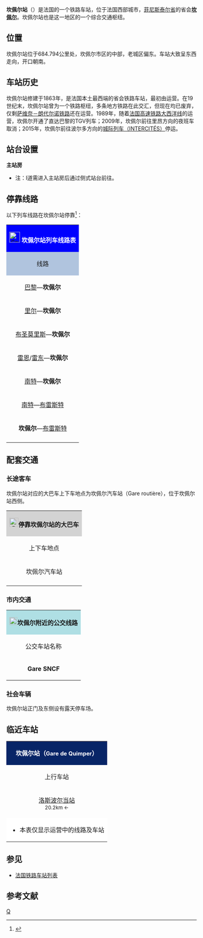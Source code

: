 {{Infobox station
|symbol_right=[[File:_Sncf-logo.svg|32x32px]]
|name=坎佩尔
|native_name=Gare de Quimper
|native_name_lang=fr
|image=Gare de Quimper-2015.jpg
|caption=中文站名主站房
|borough={{FRA}}[[菲尼斯泰尔省|菲尼斯泰尔省]][[坎佩尔|坎佩尔]]
|address=Place Louis Armand, 29000 QUIMPER
|coordinates={{coord|47|59|41|N|4|05|32|W|display=inline,title|scale:10000}}
|elevation=6
|architect={{link-fr|菲迪亚斯·韦斯捷|Phidias Vestier}}
|owned= [[File:_Sncf-logo.svg|32x32px]]
|opened=1863年9月8日
|closed=
|status=使用中
|operator= [[File:_Sncf-logo.svg|32x32px]]
|lines={{link-fr|萨维奈－朗代尔诺铁路|Ligne de Savenay à Landerneau}}<br>{{link-fr|坎佩尔－蓬拉贝铁路|Ligne de Quimper à Pont-l'Abbé}}（已基本废弃）
|platforms=3
|tracks=5
|type=客运车站，兼办货运业务
|services=[[TGV|TGV]]·[[法国大区列车|TER]]
|passengers=1,054,026人次
|pass_year=2016年<ref>{{Cite web|url=https://ressources.data.sncf.com/explore/dataset/frequentation-gares/?sort=voyageurs_2014&q=quimper|title=Fréquentation en gares|accessdate=2018-04-07|author=SNCF|date=|language=fr|publisher=SNCF Open Data|archive-date=2018-04-07|archive-url=https://web.archive.org/web/20180407183304/https://ressources.data.sncf.com/explore/dataset/frequentation-gares/?sort=voyageurs_2014&q=quimper|dead-url=no}}</ref>
|pass_rank=a级
|other_services_collapsible=yes
|other_services={{Infobox|child=yes
|label1={{link-fr|菲尼斯泰尔省城际客运|Penn-ar-Bed (réseau)|Penn-ar-Bed}}
|data1='''31'''·'''37'''·'''38'''·'''41'''·'''42'''·'''43'''·'''45'''·'''46'''·'''51'''·'''53'''·<br>'''53B'''·'''55'''·'''56D'''·'''5601'''·'''60'''·'''62'''·'''613TAD'''
|label2=[[坎佩尔城市公共交通|Qub]]
|data2=[[坎佩尔城市公共交通|<span style="background:#00CED1"><span style="color:#FFFFFF">'''7'''</span></span>]]·[[坎佩尔城市公共交通|<span style="background:#99FF4D"><span style="color:#000000">'''8'''</span></span>]]·[[坎佩尔城市公共交通|<span style="background:#FF1491"><span style="color:#FFFFFF">'''9'''</span></span>]]·[[坎佩尔城市公共交通|<span style="background:#EE82EE"><span style="color:#000000">'''12'''</span></span>]]·[[坎佩尔城市公共交通|<span style="background:#FF8B00"><span style="color:#ffffff">'''13'''</span></span>]]
|label3=''Bus Macron''
|data3=[[弗利克斯巴士|<span style="background:#7FFF00"><span style="color:#FFFFFF">Flixbus</span></span>]]·[[Isilines|<span style="background:#ffffff"><span style="color:#FF0000">Isi</span></span><span style="background:#FF0000"><span style="color:#FFFFFF">lines</span></span>]]·[[Ouibus|<span style="background:#FF1493"><span style="color:#FFFFFF">Ouibus</span></span>]]
|label4=
|data4=
|label5=
|data5=
|label6=
|data6=
|label7=
|data7=
|label8=
|data8=
|label9=
|data9=
|label10=
|data10=
|label11=
|data11=
}}
}}
'''坎佩尔站'''（{{lang-fr|Gare de Quimper}}）是法国的一个铁路车站，位于法国西部城市，[[菲尼斯泰尔省|菲尼斯泰尔省]]的省会'''[[坎佩尔|坎佩尔]]'''。坎佩尔站也是这一地区的一个综合交通枢纽。

==位置==

坎佩尔站位于{{link-fr|萨维奈－朗代尔诺铁路|Ligne de Savenay à Landerneau}}684.794公里处，坎佩尔市区的中部，老城区偏东。车站大致呈东西走向，开口朝南。

==车站历史==

坎佩尔站修建于1863年，是法国本土最西端的省会铁路车站，最初由{{link-fr|巴黎-奥尔良铁路公司|Compagnie du chemin de fer de Paris à Orléans}}运营。在19世纪末，坎佩尔站曾为一个铁路枢纽，多条地方铁路在此交汇，但现在均已废弃，仅剩[[萨维奈－朗代尔诺铁路|萨维奈－朗代尔诺铁路]]还在运营。1989年，随着[[法国高速铁路大西洋线|法国高速铁路大西洋线]]的运营，坎佩尔开通了直达巴黎的TGV列车；2009年，坎佩尔前往里昂方向的夜班车取消；2015年，坎佩尔前往波尔多方向的[[法国城际列车|城际列车（INTERCITÉS）]]停运。

==站台设置==
{{RailStStart|北}}
{{RailStLine|||}}
{{RailStLine|E||}}
{{RailStPlatform|岛| |||}}
{{RailStLine|D||}}
{{RailStLine|C||}}
{{RailStPlatform|岛| |||}}
{{RailStLine|B|| ||| ||}}
{{RailStLine|A||}}
{{RailStPlatform|侧d||1T||}}
{{RailStLine|I||}}'''主站房'''
{{RailStEnd|南}}

* 注：I道需进入主站房后通过侧式站台前往。

== 停靠线路 ==

{{动态列表|最后更新时间：2016年6月18日。本章节内容仅供参考，不排除因施工或罢工而引发的临时性变更。欢迎修正和补充}}

以下列车线路在坎佩尔站停靠<ref>{{Cite web|url=http://www.sncf.com/fr/gare/horaires/quimper|title=坎佩尔站实时列车时刻表|accessdate=2016-06-18|author=SNCF|date=|language=法语|publisher=SNCF|archive-date=2016-06-05|archive-url=https://web.archive.org/web/20160605163944/http://www.sncf.com/fr/gare/horaires/quimper|dead-url=no}}</ref>：

{| class="wikitable mw-collapsible" 
|colspan="5" style="background:#0000FF" align="center" |[[File:Sncf-logo.svg|28x28px]] <span style="color:#FFFFFF">'''坎佩尔站列车线路表'''</span>
|-
!style="background:#B0C4DE"| 线路
!style="background:#B0C4DE"|车种
!style="background:#B0C4DE"|上一站
!style="background:#B0C4DE"|下一站
!style="background:#B0C4DE"|大致运行频率{{noteTag|name=noteA}}
|-
|[[巴黎蒙帕纳斯站|巴黎]]—'''坎佩尔'''
| rowspan="3" align="center" |'''[[TGV|TGV]]'''
|[[洛里昂站|洛里昂]]/[[洛斯波尔当站|洛斯波尔当]]
|（终点）
|每天8趟左右
|-
|[[里尔欧洲站|里尔]]—'''坎佩尔'''
|[[洛斯波尔当站|洛斯波尔当]]
|（终点）
|每周3趟左右{{noteTag|name=noteB}}
|-
|[[布圣莫里斯站|布圣莫里斯]]—'''坎佩尔'''
|[[洛里昂站|洛里昂]]
|（终点）
|{{noteTag|name=noteC}}
|-
|[[雷恩站|雷恩]]/[[雷东站|雷东]]—'''坎佩尔'''
| rowspan="4" align="center"|'''[[法国大区列车|TER]]'''
|[[洛斯波尔当站|洛斯波尔当]]
|（终点）
|每天6趟左右
|-
|[[南特站|南特]]—'''坎佩尔'''
|[[洛斯波尔当站|洛斯波尔当]]
|（终点）
|每天4趟左右
|-
|[[南特站|南特]]—[[布雷斯特站|布雷斯特]]
|[[洛里昂站|洛里昂]]
|[[沙托兰站|沙托兰]]/[[布雷斯特站|布雷斯特]]
|每周3趟左右{{noteTag|name=noteB}}
|-
|'''坎佩尔'''—[[布雷斯特站|布雷斯特]]
|（起点）
|[[沙托兰站|沙托兰]]
|每天3~6趟
|-
|colspan="5" style="background:#FFFFFF"|{{noteFoot|1=
{{noteTag|name=noteA|1=在本栏中，往返1次为"1趟"；除特别标明外，其数据仅工作日有效，周末及节假日列车数量可能会减少}}
{{noteTag|name=noteB|1=仅每周末和节假日（含寒暑假）运行}}
{{noteTag|name=noteC|1=仅每年圣诞节和冬假前后开行}}
}}
|}
==配套交通==
===长途客车===

坎佩尔站对应的大巴车上下车地点为坎佩尔汽车站（Gare routière），位于坎佩尔站西侧。

{| class="wikitable mw-collapsible" 
|colspan="3" align="center" style="background:#D3D3D3" |[[File:BSicon_BUS.svg|24x24px]]'''停靠坎佩尔站的大巴车'''
|-
!align="center" |上下车地点
!align="center" |运营单位
!align="center" |主要目的地{{noteTag|name=noteA}}
|-
| rowspan="5" align="center" |坎佩尔汽车站
|align="center" |[[弗利克斯巴士|<span style="background:#7FFF00"><span style="color:#FFFFFF">Flixbus</span></span>]]
|[[巴黎|巴黎]]、[[瓦讷|瓦讷]]、[[南特|南特]]、[[昂热|昂热]]、[[图尔|图尔]]、[[布尔日|布尔日]]、[[克莱蒙费朗|克莱蒙费朗]]、[[里昂|里昂]]、[[格勒诺布尔|格勒诺布尔]]
|-
|align="center" |[[Isilines|<span style="background:#ffffff"><span style="color:#FF0000">Isi</span></span><span style="background:#FF0000"><span style="color:#FFFFFF">lines</span></span>]]
|[[巴黎|巴黎]]、[[瓦讷|瓦讷]]、[[南特|南特]]、[[拉罗谢尔|拉罗谢尔]]、[[波尔多|波尔多]]、[[图卢兹|图卢兹]]
|-
|align="center" |[[Ouibus|<span style="background:#FF1493"><span style="color:#FFFFFF">Ouibus</span></span>]]
|[[巴黎|巴黎]]、[[瓦讷|瓦讷]]、[[雷恩|雷恩]]
|-
|align="center" |{{link-fr|菲尼斯泰尔省城际客运|Penn-ar-Bed (réseau)|Penn-ar-Bed}}<br>
|
'''31''' [[达乌拉斯|达乌拉斯]]·[[布雷斯特|布雷斯特]]<br>
'''37''' [[滨海泰勒格吕克|滨海泰勒格吕克]]·[[克罗宗|克罗宗]]·[[滨海卡马雷|滨海卡马雷]]<br>
'''38''' [[布里耶克|布里耶克]]<br>
'''41''' [[贝诺代|贝诺代]]<br>
'''42''' [[普勒旺|普勒旺]]·[[富埃南|富埃南]]<br>
'''43''' [[圣埃瓦尔泽克|圣埃瓦尔泽克]]·[[孔卡尔诺|孔卡尔诺]]<br>
'''45''' [[科赖|科赖]]·[[斯卡埃尔|斯卡埃尔]]<br>
'''46''' [[圣伊维|圣伊维]]·[[埃利昂|埃利昂]]<br>
'''51''' [[古尔利宗|古尔利宗]]·[[勒瑞克|勒瑞克]]·[[杜阿尔讷内|杜阿尔讷内]]<br>
'''53''' [[普洛加斯泰勒圣日耳曼|普洛加斯泰勒圣日耳曼]]·[[欧迪耶讷|欧迪耶讷]]<br>
'''53B''' {{link-fr|拉角|Pointe du Raz}}<br>
'''55''' [[普隆内乌尔朗韦尔讷|普隆内乌尔朗韦尔讷]]·[[普勒德赫济克|普勒德赫济克]]<br>
'''56D''' [[蓬拉贝|蓬拉贝]]<br>
'''60''' [[布拉斯帕尔|布拉斯帕尔]]·[[耶勒戈阿特|耶勒戈阿特]]·[[莫尔莱|莫尔莱]]·[[罗斯科夫|罗斯科夫]]<br>
'''62''' [[埃代尔讷|埃代尔讷]]·[[沙托兰|沙托兰]]·[[勒福新堡|勒福新堡]]·[[卡尔艾普卢盖|卡尔艾普卢盖]]<br>
'''613TAD''' （坎佩尔周边地区）（定制线路）<ref>{{Cite web|url=http://www.viaoo29.fr/plan/?rub_code=5|title=Plan du réseau|accessdate=2018-04-07|author=Penn-ar-Bed|date=|language=法语|publisher=Penn-ar-Bed|archive-date=2018-03-25|archive-url=https://web.archive.org/web/20180325134157/http://www.viaoo29.fr/plan/?rub_code=5|dead-url=no}}</ref>{{noteTag|name=noteC}}
|-
|align="center" |[[File:_Sncf-logo.svg|32x32px]]
|[[布雷斯特|布雷斯特]]<br>（''当某条铁路线施工或罢工时，SNCF可能会提供途径该线路沿途站点的大巴车''{{noteTag|name=noteB}}）
|-
|colspan="3" style="background:#FFFFFF"|{{noteFoot|1=
{{noteTag|name=noteA|1=本栏不包括可以联程中转前往的目的地}}
{{noteTag|name=noteB|1=其车票可与SNCF的同线路车票通用}}
{{noteTag|name=noteC|1=部分城际客运线路仅周一至五开行}}
}}
|}

===市内交通===

{| class="wikitable mw-collapsible" 
|colspan="3" align="center" style="background:#AFDFE4"|[[File:Bus-logo.svg|21x21px]]'''坎佩尔附近的公交线路'''
|-
!align="center" |公交车站名称
!align="center" |位置
!align="center" |停靠线路<ref>{{Cite web|url=http://www.qub.fr/fileadmin/Sites/QUB/documents/Plans/Les_plans_2014-2015/Les_plans_2015-2016/quimper-abribus-1095x1095.pdf|title=坎佩尔市区公交线路地图查询|accessdate=2016-06-18|author=QUB（坎佩尔城市公共交通公司）|date=|language=法语|publisher=|archive-date=2016-05-28|archive-url=https://web.archive.org/web/20160528055853/http://www.qub.fr/fileadmin/Sites/QUB/documents/Plans/Les_plans_2014-2015/Les_plans_2015-2016/quimper-abribus-1095x1095.pdf|dead-url=no}}</ref>
|-
|'''Gare SNCF'''
|坎佩尔站前方的道路上
|
*周一至六：
[[坎佩尔城市公共交通|<span style="background:#00CED1"><span style="color:#FFFFFF">'''7'''</span></span>]]：'''[[坎佩尔|坎佩尔]]'''-庞维列 ↔ '''[[埃尔盖加贝里克|埃尔盖加贝里克]]'''-城关 <br>
[[坎佩尔城市公共交通|<span style="background:#99FF4D"><span style="color:#000000">'''8'''</span></span>]]：'''[[坎佩尔|坎佩尔]]'''-市中心 ↔ '''[[埃尔盖加贝里克|埃尔盖加贝里克]]'''-雷斯托南 <br>
[[坎佩尔城市公共交通|<span style="background:#FF1491"><span style="color:#FFFFFF">'''9'''</span></span>]]：'''[[坎佩尔|坎佩尔]]'''-凯尔拉加蒂 ↔ '''[[坎佩尔|坎佩尔]]'''-荒地风车 <br>
[[坎佩尔城市公共交通|<span style="background:#EE82EE"><span style="color:#000000">'''12'''</span></span>]]：'''[[坎佩尔|坎佩尔]]'''-市中心 ↔ '''[[坎佩尔|坎佩尔]]'''-屈宗 <br>
[[坎佩尔城市公共交通|<span style="background:#FF8B00"><span style="color:#ffffff">'''13'''</span></span>]]：'''[[坎佩尔|坎佩尔]]'''-市中心 ↔ '''[[坎佩尔|坎佩尔]]'''-小盖朗开发区 
*周日及节假日：A线、B线、C线和S线
|}

===社会车辆===
坎佩尔站正门及东侧设有露天停车场。

==临近车站==

{|class="wikitable mw-collapsible" style="margin: 0 auto; width:42em;"
|colspan="3"  style="background:#082567" align="center"|<span style="color:#FFFFFF">'''坎佩尔站（<span style="font-size:11pt;">Gare de Quimper</span>）'''</span>
|-
!上行车站
!线路
!下行车站
|-
|align="center" |[[洛斯波尔当站|洛斯波尔当站]] <br><span style="font-size:small">20.2km ←</span>
|align="center" |'''[[萨维奈－朗代尔诺铁路|萨维奈－朗代尔诺铁路]]'''
|align="center" |[[沙托兰站|沙托兰站]]<br><span style="font-size:small">→ 30.4km</span>
|-
|colspan="3" style="background:#FFFFFF"|
*本表仅显示运营中的线路及车站
|}

==参见==

* [[法国铁路车站列表|法国铁路车站列表]]

== 参考文献 ==
{{Reflist}}

{{法国主要火车站列表}}

[[Category:布列塔尼大區鐵路車站|Q]]